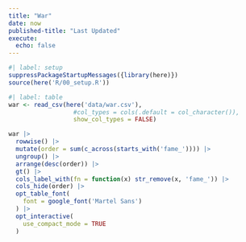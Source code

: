 ```yaml
---
title: "War"
date: now
published-title: "Last Updated"
execute: 
  echo: false
---
```


```r
#| label: setup
suppressPackageStartupMessages({library(here)})
source(here('R/00_setup.R'))
```


```r
#| label: table
war <- read_csv(here('data/war.csv'), 
                  #col_types = cols(.default = col_character()),
                  show_col_types = FALSE)
```

:::{.column-page}
```r
war |> 
  rowwise() |> 
  mutate(order = sum(c_across(starts_with('fame_')))) |> 
  ungroup() |> 
  arrange(desc(order)) |> 
  gt() |>
  cols_label_with(fn = function(x) str_remove(x, 'fame_')) |> 
  cols_hide(order) |> 
  opt_table_font(
    font = google_font('Martel Sans')
  ) |> 
  opt_interactive(
    use_compact_mode = TRUE
  )
```
:::
